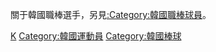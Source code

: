 {{Catnav|頁面分類|人物|各國人物|韓國人|韓國運動員}}
{{Catnav|頁面分類|人物|各國人物|各国运动员|韓國運動員}}
{{Catnav|頁面分類|人物|各職業人物|运动员|棒球選手}}
{{Catnav|頁面分類|...|球類運動|棒球|棒球選手}}
{{Catnav|頁面分類|...|各國體育|韓國體育|韓國運動員}}
{{Catnav|頁面分類|...|各國體育|各国运动员|韓國運動員}}
{{Commonscat|Baseball players from South Korea}}

關于韓國職棒選手，另見[[:Category:韓國職棒球員|:Category:韓國職棒球員]]。

[[Category:各國棒球選手|K]]
[[Category:韓國運動員|Category:韓國運動員]]
[[Category:韓國棒球|Category:韓國棒球]]